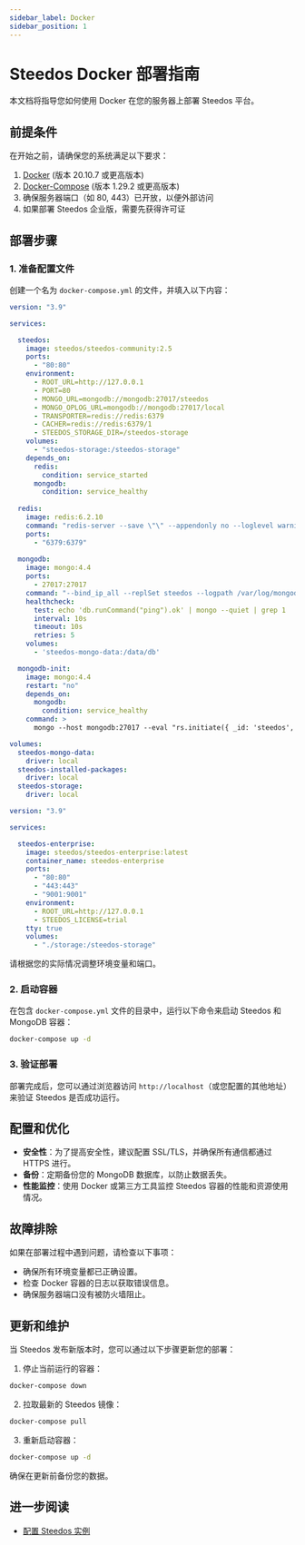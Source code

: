 ```yaml
---
sidebar_label: Docker
sidebar_position: 1
---
```



# Steedos Docker 部署指南

本文档将指导您如何使用 Docker 在您的服务器上部署 Steedos 平台。

## 前提条件

在开始之前，请确保您的系统满足以下要求：

1. [Docker](https://docs.docker.com/get-docker/) (版本 20.10.7 或更高版本)
2. [Docker-Compose](https://docs.docker.com/compose/install/) (版本 1.29.2 或更高版本)
3. 确保服务器端口（如 80, 443）已开放，以便外部访问
4. 如果部署 Steedos 企业版，需要先获得许可证

## 部署步骤

### 1. 准备配置文件

创建一个名为 `docker-compose.yml` 的文件，并填入以下内容：

<Tabs queryString="current-edition">
<TabItem label="社区版" value="community_edition">

```yaml
version: "3.9"

services:

  steedos:
    image: steedos/steedos-community:2.5
    ports:
      - "80:80"
    environment:
      - ROOT_URL=http://127.0.0.1
      - PORT=80
      - MONGO_URL=mongodb://mongodb:27017/steedos
      - MONGO_OPLOG_URL=mongodb://mongodb:27017/local
      - TRANSPORTER=redis://redis:6379
      - CACHER=redis://redis:6379/1
      - STEEDOS_STORAGE_DIR=/steedos-storage
    volumes:
      - "steedos-storage:/steedos-storage"
    depends_on:
      redis:
        condition: service_started
      mongodb:
        condition: service_healthy
  
  redis:
    image: redis:6.2.10
    command: "redis-server --save \"\" --appendonly no --loglevel warning"
    ports:
      - "6379:6379"
  
  mongodb:
    image: mongo:4.4
    ports:
      - 27017:27017
    command: "--bind_ip_all --replSet steedos --logpath /var/log/mongodb/mongod.log"
    healthcheck:
      test: echo 'db.runCommand("ping").ok' | mongo --quiet | grep 1
      interval: 10s
      timeout: 10s
      retries: 5
    volumes:
      - 'steedos-mongo-data:/data/db'

  mongodb-init:
    image: mongo:4.4
    restart: "no"
    depends_on:
      mongodb:
        condition: service_healthy
    command: >
      mongo --host mongodb:27017 --eval "rs.initiate({ _id: 'steedos', members: [{_id: 0, host: 'mongodb:27017'}]})"

volumes:
  steedos-mongo-data:
    driver: local
  steedos-installed-packages:
    driver: local
  steedos-storage:
    driver: local
```

</TabItem>

<TabItem label="企业版" value="enterprise_edition">

```yaml
version: "3.9"

services:

  steedos-enterprise:
    image: steedos/steedos-enterprise:latest
    container_name: steedos-enterprise
    ports:
      - "80:80"    
      - "443:443"  
      - "9001:9001"  
    environment:
      - ROOT_URL=http://127.0.0.1
      - STEEDOS_LICENSE=trial
    tty: true
    volumes:
      - "./storage:/steedos-storage"
```

</TabItem>
</Tabs>

请根据您的实际情况调整环境变量和端口。

### 2. 启动容器

在包含 `docker-compose.yml` 文件的目录中，运行以下命令来启动 Steedos 和 MongoDB 容器：

```bash
docker-compose up -d
```

### 3. 验证部署

部署完成后，您可以通过浏览器访问 `http://localhost`（或您配置的其他地址）来验证 Steedos 是否成功运行。

## 配置和优化

- **安全性**：为了提高安全性，建议配置 SSL/TLS，并确保所有通信都通过 HTTPS 进行。
- **备份**：定期备份您的 MongoDB 数据库，以防止数据丢失。
- **性能监控**：使用 Docker 或第三方工具监控 Steedos 容器的性能和资源使用情况。

## 故障排除

如果在部署过程中遇到问题，请检查以下事项：

- 确保所有环境变量都已正确设置。
- 检查 Docker 容器的日志以获取错误信息。
- 确保服务器端口没有被防火墙阻止。

## 更新和维护

当 Steedos 发布新版本时，您可以通过以下步骤更新您的部署：

1. 停止当前运行的容器：

```bash
docker-compose down
```

2. 拉取最新的 Steedos 镜像：

```bash
docker-compose pull
```

3. 重新启动容器：

```bash
docker-compose up -d
```

确保在更新前备份您的数据。

## 进一步阅读

* [配置 Steedos 实例](/deploy/steedos-config)
